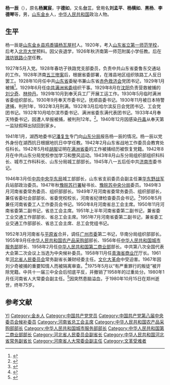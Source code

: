 '''杨一辰'''（{{bd|1905年|1月28日|1980年|10月15日}}），原名'''杨翼宸'''，字'''德如'''，又名'''台三'''，曾用名'''刘孟平'''、'''杨横如'''、'''黑杨'''、'''李德琴'''等，男，[[山东|山东]][[金乡县|金乡]]人，[[中华人民共和国|中华人民共和国]]政治人物。

== 生平 ==
杨一辰是[[山东|山东]][[金乡县|金乡县]][[鸡黍镇|鸡黍镇]][[杨瓦屋村|杨瓦屋村]]人。1920年，考入[[山东省立第一师范学校|山东省立第一师范学校]]，后考入[[北京大学|北京大学]]预料。因父丧退学，1926年秋济南第一师范附属小学任教。后在[[潍坊铁路小学|潍坊铁路小学]]任教。

1927年5月入党。1928年春坊子铁路党支部委员，负责中共山东省委鲁东交通站的工作。1928年济南[[五三惨案|五三惨案]]后，根据省委部署，在潍县地区组织铁路工人反日罢工。1928年10月任中共[[山东省|山东省]]委秘书兼山东省[[赤色救济会|赤色救济会]]党团书记，1929年1月被捕<ref>{{cite news|title=视死如归杨一辰领导狱友斗敌人|url=http://news.lnd.com.cn/htm/2011-06/28/content_1849526.htm|accessdate=2012-02-19|newspaper=《辽沈晚报》|archive-url=https://web.archive.org/web/20160304103254/http://news.lnd.com.cn/htm/2011-06/28/content_1849526.htm|archive-date=2016-03-04|dead-url=yes}}</ref>。1929年6月任[[中共满洲省委|中共满洲省委]]组织干事。1929年8月在[[沈阳|沈阳]]负责营救被捕的[[刘少奇|刘少奇]]、[[林仲丹|林仲丹]]。1929年10月到奉天兵工厂开展工运工作。1930年5月临时满洲省委组织部长。1930年9月奉天市委书记，抚顺县委书记。1930年11月被日本特警逮捕，判刑1年，1932年3月刑满。1932年3月后哈尔滨反日会党团书记、工会党团书记。1932年10月哈尔滨市委书记、满洲省委东满代表团书记。1933年4月奉天特委书记，因遭人举报被捕，被判刑12年。<ref>{{cite web|title=原中共奉天特委书记杨一辰同志狱中斗争的故事|url=http://www.honggewang.com/Html/2010-9/15/151458401850.htm|publisher=中国红旅|accessdate=2012-02-19|archive-url=https://web.archive.org/web/20130425013826/http://www.honggewang.com/Html/2010-9/15/151458401850.htm|archive-date=2013-04-25|dead-url=yes}}</ref>。1940年12月因感染[[丹毒|丹毒]]从奉天第一监狱假释出狱回到家乡。

1941年1月，湖西地委书记[[潘复生|潘复生]]专门向[[山东分局|山东分局]]报告杨一辰的情况。杨一辰以党外身份在湖西抗日根据地抗日中学任教。1942年2月山东省战地工作委员会教育处任科长。1942年5月经[[胡服|胡服]]证明在[[满洲省委|满洲省委]]的工作被捕经历被恢复党籍。1942年8月在中共山东分局党校参加学习和整风运动。1943年8月山东分局组织部组织科科长、城市工作科科长、山东分局城工部部长。1945年八一五后任中共[[济南市|济南市]]委书记。

1946年3月任[[中共中央华东局|中共中央华东局]]城工部部长，山东省支前委员会副主任兼[[华东野战军|华东野战军]]兵站部政治委员。1947年秋[[豫皖苏解放区|豫皖苏行署]]秘书长、[[豫皖苏中央分局|豫皖苏中央分局]]委员。1949年3月河南省委常务委员、组织部部长。1949年7月河南省委常务委员、组织部部长，兼任省委社会部部长、省委党校校长，河南省纪律检查委员会书记。<ref>{{cite web|author=邱宏|title=“中共奉天特委”书记杨一辰|url=http://www.zhxf.cn/ds/show.jsp?urltype=news.NewsContentUrl&wbtreeid=1468&wbnewsid=11086|publisher=《沈阳日报》|accessdate=2012-02-19|archive-url=https://web.archive.org/web/20160309041718/http://zhxf.cn/ds/show.jsp?urltype=news.newscontenturl&wbnewsid=11086&wbtreeid=1468|archive-date=2016-03-09|dead-url=yes}}</ref>1950年5月兼任河南省委工人工作委员会书记。1950年8月河南省总工会主席。1950年11月河南省委第二副书记，省总工会主席。1951年上半年河南省委第二副书记，兼省委工业交通工作部部长、省总工会主席。1951年7月河南省委第二副书记，兼省委工业交通工作部部长、省总工会主席、总工会党组书记。

1952年3月河南省与[[平原省|平原省]]合并，调任[[广州市委|广州市委]]第二书记，华南分局组织部部长。1955年9月任[[中华人民共和国农产品采购部|中华人民共和国农产品采购部]]部长、1956年任[[中华人民共和国城市服务部|中华人民共和国城市服务部]]部长、1958年2月任[[中华人民共和国第二商业部|中华人民共和国第二商业部]]部长。中共第八次全国代表大会第二次会议上当选为中央候补委员。1958年11月任[[青海省商业厅|青海省商业厅]]厅长。1961年[[河北省人民委员会|河北省人民委员会]]常务副省长兼财经委主任。[[文化大革命|文化大革命]]中受迫害。1967年因刘少奇被捕的重要知情人而被隔离审查。<ref>{{cite web|title=第十一章 庭审江青及其自我辩护|url=http://www.chinapeace.org.cn/hslz/2007-04/12/content_15347_2.htm|publisher=中国平安网|accessdate=2012-02-19|deadurl=yes|archiveurl=https://web.archive.org/web/20080710215427/http://www.chinapeace.org.cn/hslz/2007-04/12/content_15347_2.htm|archivedate=2008-07-10}}</ref>1975年5月以“有严重罪行的叛徒”被开除党籍。中共十一届三中全会后彻底平反，并撤销了1958年的过重处分。1980年1月任河南省人大常委会副主任。<ref>{{cite web|title=杨一辰|url=http://www.sy-ds.cn/yyc.asp|publisher=沈阳党史网|accessdate=2012-02-19|deadurl=yes|archiveurl=https://web.archive.org/web/20110404061152/http://www.sy-ds.cn/yyc.asp|archivedate=2011-04-04}}</ref>因突然患脑溢血，于1980年10月15日在郑州逝世，终年75岁。

== 参考文献 ==
{{reflist}}

{{Authority control}}
{{DEFAULTSORT:Yang杨}}
[[Category:杨姓|YI]]
[[Category:金乡人|Category:金乡人]]
[[Category:中国共产党党员|Category:中国共产党党员]]
[[Category:中国共产党第八届中央委员会候补委员|Category:中国共产党第八届中央委员会候补委员]]
[[Category:河南省总工会主席|Category:河南省总工会主席]]
[[Category:中华人民共和国农产品采购部部长|Category:中华人民共和国农产品采购部部长]]
[[Category:中华人民共和国城市服务部部长|Category:中华人民共和国城市服务部部长]]
[[Category:中华人民共和国第二商业部部长|Category:中华人民共和国第二商业部部长]]
[[Category:河北省人民委员会副省长|Category:河北省人民委员会副省长]]
[[Category:中华人民共和国河北省常务副省长|Category:中华人民共和国河北省常务副省长]]
[[Category:河南省人大常委会副主任|Category:河南省人大常委会副主任]]
[[Category:文革受难者|Category:文革受难者]]